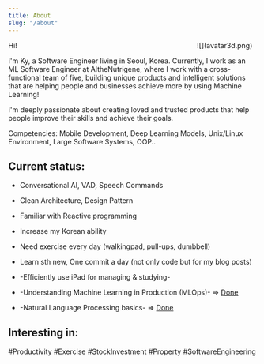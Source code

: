 ```yaml
---
title: About
slug: "/about"
---
```


<div style="float:right;margin:0 10px 10px 0" markdown="1">
    ![](avatar3d.png)
</div>

Hi!

I'm Ky, a Software Engineer living in Seoul, Korea.
Currently, I work as an ML Software Engineer at AItheNutrigene, where I work with a cross-functional team of five, building unique products and intelligent solutions that are helping people and businesses achieve more by using Machine Learning! 

I'm deeply passionate about creating loved and trusted products that help people improve their skills and achieve their goals.


Competencies: Mobile Development, Deep Learning Models, Unix/Linux Environment, Large Software Systems, OOP..



## Current status:

* Conversational AI, VAD, Speech Commands 
* Clean Architecture, Design Pattern
* Familiar with Reactive programming

* Increase my Korean ability
* Need exercise every day (walkingpad, pull-ups, dumbbell)
* Learn sth new, One commit a day (not only code but for my blog posts)

* -Efficiently use iPad for managing & studying-
* -Understanding Machine Learning in Production (MLOps)-  => [Done](https://coursera.org/share/78562cedf72c31cc18abe6d0607b2fed)
* -Natural Language Processing basics- => [Done](https://www.coursera.org/account/accomplishments/specialization/certificate/PTVXPH6WC6KD)

## Interesting in:
#Productivity #Exercise #StockInvestment #Property #SoftwareEngineering








